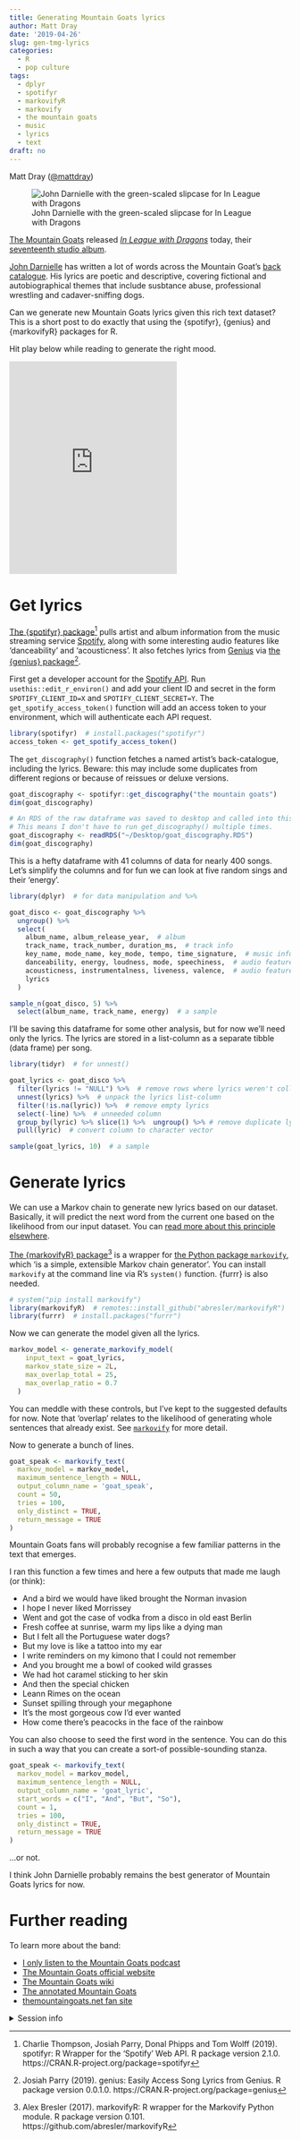 ```yaml
---
title: Generating Mountain Goats lyrics
author: Matt Dray
date: '2019-04-26'
slug: gen-tmg-lyrics
categories:
  - R
  - pop culture
tags:
  - dplyr
  - spotifyr
  - markovifyR
  - markovify
  - the mountain goats
  - music
  - lyrics
  - text
draft: no
---
```


Matt Dray ([\@mattdray](https://www.twitter.com/mattdray))

![John Darnielle with the green-scaled slipcase for In League with Dragons](https://media.giphy.com/media/3BZMxpu9VV6w7TnVdm/giphy.gif)

[The Mountain Goats](https://en.wikipedia.org/wiki/The_Mountain_Goats) released [_In League with Dragons_](https://www.metacritic.com/music/in-league-with-dragons/the-mountain-goats) today, their [seventeenth studio album](http://www.mountain-goats.com/discography/).

[John Darnielle](https://en.wikipedia.org/wiki/John_Darnielle) has written a lot of words across the Mountain Goat's [back catalogue](https://en.wikipedia.org/wiki/The_Mountain_Goats_discography). His lyrics are poetic and descriptive, covering fictional and autobiographical themes that include susbtance abuse, professional wrestling and cadaver-sniffing dogs.

Can we generate new Mountain Goats lyrics given this rich text dataset? This is a short post to do exactly that using the {spotifyr}, {genius} and {markovifyR} packages for R.

Hit play below while reading to generate the right mood.

<iframe src="https://open.spotify.com/embed/track/0R9CW6XBPlNLEoz8E4IIi6" width="300" height="380" frameborder="0" allowtransparency="true" allow="encrypted-media"></iframe>

# Get lyrics

[The {spotifyr} package](https://www.rcharlie.com/spotifyr/)[^spotifyr] pulls artist and album information from the music streaming service [Spotify](https://www.spotify.com), along with some interesting audio features like 'danceability' and 'acousticness'. It also fetches lyrics from [Genius](https://genius.com/) via [the {genius} package](https://github.com/josiahparry/genius)[^genius].

First get a developer account for the [Spotify API](https://developer.spotify.com/documentation/web-api/). Run `usethis::edit_r_environ()` and add your client ID and secret in the form `SPOTIFY_CLIENT_ID=X` and `SPOTIFY_CLIENT_SECRET=Y`. The `get_spotify_access_token()` function will add an access token to your environment, which will authenticate each API request.

```r
library(spotifyr)  # install.packages("spotifyr")
access_token <- get_spotify_access_token()
```

The `get_discography()` function fetches a named artist's back-catalogue, including the lyrics. Beware: this may include some duplicates from different regions or because of reissues or deluxe versions.

```r
goat_discography <- spotifyr::get_discography("the mountain goats")
dim(goat_discography)
```
```r
# An RDS of the raw dataframe was saved to desktop and called into this post.
# This means I don't have to run get_discography() multiple times.
goat_discography <- readRDS("~/Desktop/goat_discography.RDS")
dim(goat_discography)
```

This is a hefty dataframe with 41 columns of data for nearly 400 songs. Let's simplify the columns and for fun we can look at five random sings and their 'energy'.

```r
library(dplyr)  # for data manipulation and %>%

goat_disco <- goat_discography %>% 
  ungroup() %>% 
  select(
    album_name, album_release_year,  # album
    track_name, track_number, duration_ms,  # track info
    key_name, mode_name, key_mode, tempo, time_signature,  # music info
    danceability, energy, loudness, mode, speechiness,  # audio features
    acousticness, instrumentalness, liveness, valence,  # audio features
    lyrics
  )

sample_n(goat_disco, 5) %>%
  select(album_name, track_name, energy)  # a sample
```

I'll be saving this dataframe for some other analysis, but for now we'll need only the lyrics. The lyrics are stored in a list-column as a separate tibble (data frame) per song.

```r
library(tidyr)  # for unnest()

goat_lyrics <- goat_disco %>%
  filter(lyrics != "NULL") %>%  # remove rows where lyrics weren't collected
  unnest(lyrics) %>%  # unpack the lyrics list-column
  filter(!is.na(lyric)) %>%  # remove empty lyrics
  select(-line) %>%  # unneeded column
  group_by(lyric) %>% slice(1) %>%  ungroup() %>% # remove duplicate lyrics
  pull(lyric)  # convert column to character vector

sample(goat_lyrics, 10)  # a sample
```

# Generate lyrics

We can use a Markov chain to generate new lyrics based on our dataset. Basically, it will predict the next word from the current one based on the likelihood from our input dataset. You can [read more about this principle elsewhere](https://hackernoon.com/from-what-is-a-markov-model-to-here-is-how-markov-models-work-1ac5f4629b71).

[The {markovifyR} package](https://github.com/abresler/markovifyR)[^markovifyr] is a wrapper for [the Python package `markovify`](https://github.com/jsvine/markovify), which 'is a simple, extensible Markov chain generator'. You can install `markovify` at the command line via R's `system()` function. {furrr} is also needed.

```r
# system("pip install markovify")
library(markovifyR)  # remotes::install_github("abresler/markovifyR")
library(furrr)  # install.packages("furrr")
```

Now we can generate the model given all the lyrics.

```r
markov_model <- generate_markovify_model(
    input_text = goat_lyrics,
    markov_state_size = 2L,
    max_overlap_total = 25,
    max_overlap_ratio = 0.7
  )
```

You can meddle with these controls, but I've kept to the suggested defaults for now. Note that 'overlap' relates to the likelihood of generating whole sentences that already exist. See [`markovify`](https://github.com/jsvine/markovify) for more detail.

Now to generate a bunch of lines.

```r
goat_speak <- markovify_text(
  markov_model = markov_model,
  maximum_sentence_length = NULL,
  output_column_name = 'goat_speak',
  count = 50,
  tries = 100,
  only_distinct = TRUE,
  return_message = TRUE
)
```

Mountain Goats fans will probably recognise a few familiar patterns in the text that emerges.

I ran this function a few times and here a few outputs that made me laugh (or think):

* And a bird we would have liked brought the Norman invasion
* I hope I never liked Morrissey
* Went and got the case of vodka from a disco in old east Berlin
* Fresh coffee at sunrise, warm my lips like a dying man
* But I felt all the Portuguese water dogs?
* But my love is like a tattoo into my ear
* I write reminders on my kimono that I could not remember
* And you brought me a bowl of cooked wild grasses
* We had hot caramel sticking to her skin
* And then the special chicken
* Leann Rimes on the ocean
* Sunset spilling through your megaphone
* It's the most gorgeous cow I'd ever wanted
* How come there's peacocks in the face of the rainbow

You can also choose to seed the first word in the sentence. You can do this in such a way that you can create a sort-of possible-sounding stanza.

```r
goat_speak <- markovify_text(
  markov_model = markov_model,
  maximum_sentence_length = NULL,
  output_column_name = 'goat_lyric',
  start_words = c("I", "And", "But", "So"),
  count = 1,
  tries = 100,
  only_distinct = TRUE,
  return_message = TRUE
)
```

...or not.

I think John Darnielle probably remains the best generator of Mountain Goats lyrics for now.

# Further reading

To learn more about the band:

* [I only listen to the Mountain Goats podcast](http://www.nightvalepresents.com/ionlylistentothemountaingoats)
* [The Mountain Goats official website](http://www.mountain-goats.com/)
* [The Mountain Goats wiki](https://themountaingoats.fandom.com/wiki/The_Mountain_Goats_Wiki)
* [The annotated Mountain Goats](https://kylebarbour.org/tmg/)
* [themountaingoats.net fan site](http://www.themountaingoats.net/)

<details><summary>Session info</summary>
```r
paste("Last updated", Sys.Date())
xfun::session_info()
```
</details>

[^spotifyr]: Charlie Thompson, Josiah Parry, Donal Phipps and Tom Wolff (2019). spotifyr: R Wrapper for the 'Spotify' Web API. R package version 2.1.0. https://CRAN.R-project.org/package=spotifyr
[^genius]: Josiah Parry (2019). genius: Easily Access Song Lyrics from Genius. R package version 0.0.1.0. https://CRAN.R-project.org/package=genius
[^markovifyr]: Alex Bresler (2017). markovifyR: R wrapper for the Markovify Python module. R package version 0.101. https://github.com/abresler/markovifyR